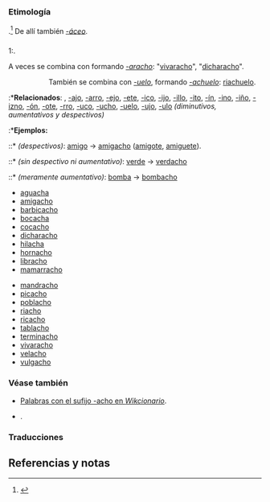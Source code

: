{{desambiguación|Acho|acho|achó|}}
== {{lengua|es}} ==
{{pron-graf|fone=ˈa.t͡ʃo}}

=== Etimología ===
{{etimología|la|-aceus|alt=-acĕus}}.<ref name=drae>{{DRAE}}</ref> De allí también ''[[-áceo]]''.

=== {{sufijo|es|alf=acho}} ===
{{inflect.es.adj.reg|-ach}}

;1:{{impropia|Forma [[aumentativo]]s, a veces [[despectivo]]s, a partir de [[adjetivo]]s y [[sustantivo]]s}}.
{{uso}} A veces se combina con {{l+|es|-ar|num=2}} formando ''[[-aracho]]'': "[[vivaracho]]", "[[dicharacho]]".
:::También se combina con ''[[-uelo]]'', formando ''[[-achuelo]]'': [[riachuelo]].
:*'''Relacionados''': {{l|es|-aco|num=2}}, [[-ajo]], [[-arro]], [[-ejo]], [[-ete]], [[-ico]], [[-ijo]], [[-illo]], [[-ito]], [[-ín]], [[-ino]], [[-iño]], [[-izno]], [[-ón]], [[-ote]], [[-rro]], [[-uco]], [[-ucho]], [[-uelo]], [[-ujo]], [[-ulo]] ''(diminutivos, aumentativos y despectivos)''
:*'''Ejemplos:'''
::* ''(despectivos)'': [[amigo]] → [[amigacho]] ([[amigote]], [[amiguete]]).
::* ''(sin despectivo ni aumentativo)'': [[verde]] → [[verdacho]]
::* ''(meramente aumentativo)'': [[bomba]] → [[bombacho]]

{{rel-arriba|Derivados con «-acho» y «-acha»}}
* [[aguacha]]
* [[amigacho]]
* [[barbicacho]]
* [[bocacha]]
* [[cocacho]]
* [[dicharacho]]
* [[hilacha]]
* [[hornacho]]
* [[libracho]]
* [[mamarracho]]
{{rel-centro}}
* [[mandracho]]
* [[picacho]]
* [[poblacho]]
* [[riacho]]
* [[ricacho]]
* [[tablacho]]
* [[terminacho]]
* [[vivaracho]]
* [[velacho]]
* [[vulgacho]]
{{rel-abajo}}

=== Véase también ===
* [[:Categoría:ES:Palabras con el sufijo -acho|Palabras con el sufijo -acho en ''Wikcionario'']].
* {{Wikipedia|Gram%C3%A1tica_del_espa%C3%B1ol#Sufijos|'''Sufijos del español'''}}.

=== Traducciones ===
{{trad afijo|su}}
{{trad-arriba}}
<!-- formato: {{t+|idioma|<acepción#>|palabra}} p. ej. {{t+|it|1|a tempo}} -->
<!--{{t+|de|}}-->
<!--{{t+|ar|}}-->
<!--{{t+|bg|}}-->
<!--{{t+|ca|}}-->
<!--{{t+|eo|}}-->
{{trad-centro}}
<!--{{t+|it|}}-->
<!--{{t+|ja|}}-->
<!--{{t+|nl|}}-->
<!--{{t+|pl|}}-->
<!--{{t+|pt|}}-->
{{trad-abajo}}

== Referencias y notas ==
<references />
